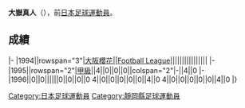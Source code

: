 {{Infobox football biography
|name=大嶽真人
|image=
|fullname=大嶽真人
|birth_date={{Birth date and age|1971|8|31}}
|cityofbirth=[[静岡縣|静岡縣]]
|countryofbirth=[[日本|日本]]
|position=[[後衛_(足球)|後衛]]
|currentclub=
|years=1994-1996
|clubs=[[大阪櫻花|大阪櫻花]]
|caps(goals)=
|nationalyears=
|nationalteam=
|nationalcaps(goals)=
}}
'''大嶽真人'''（{{Bd|1971年|8月31日||}}），前[[日本|日本]][[足球|足球]][[運動員|運動員]]。

==成績==
{{Football player club statistics 1|YYN}}
{{Football player club statistics 2|JPN|YYN}}
|-
|1994||rowspan="3"|[[大阪櫻花|大阪櫻花]]||[[Japan_Football_League|Football League]]||||||||||||||||
|-
|1995||rowspan="2"|[[日本職業足球甲級聯賽|甲級]]||4||0||0||0||colspan="2"|-||4||0
|-
|1996||0||0||||||0||0||0||0
{{Football player club statistics 3|1|JPN}}4||0||0||0||0||0||4||0
{{Football player club statistics 5}}4||0||0||0||0||0||4||0
|}

{{Japan-sport-bio-stub}}
{{Soccer-player-stub}}
[[Category:日本足球運動員|Category:日本足球運動員]]
[[Category:靜岡縣足球運動員|Category:靜岡縣足球運動員]]